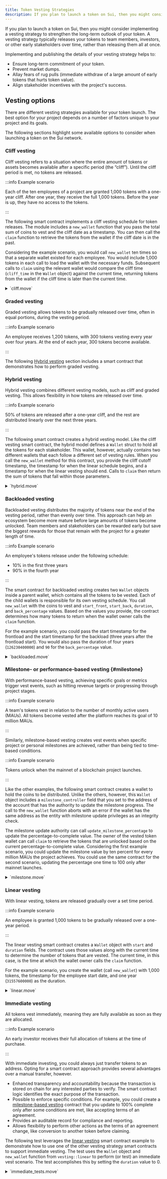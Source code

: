 ```yaml
---
title: Token Vesting Strategies
description: If you plan to launch a token on Sui, then you might consider implementing a vesting strategy to strengthen the long-term outlook of your token.
---
```


If you plan to launch a token on Sui, then you might consider implementing a vesting strategy to strengthen the long-term outlook of your token. A vesting strategy typically releases your tokens to team members, investors, or other early stakeholders over time, rather than releasing them all at once.

Implementing and publishing the details of your vesting strategy helps to:
  - Ensure long-term commitment of your token.
  - Prevent market dumps.
  - Allay fears of rug pulls (immediate withdraw of a large amount of early tokens that hurts token value).
  - Align stakeholder incentives with the project's success.

## Vesting options

There are different vesting strategies available for your token launch. The best option for your project depends on a number of factors unique to your project and its goals.

The following sections highlight some available options to consider when launching a token on the Sui network.

### Cliff vesting

Cliff vesting refers to a situation where the entire amount of tokens or assets becomes available after a specific period (the “cliff”). Until the cliff period is met, no tokens are released.

:::info Example scenario

Each of the ten employees of a project are granted 1,000 tokens with a one-year cliff. After one year, they receive the full 1,000 tokens. Before the year is up, they have no access to the tokens.

:::

The following smart contract implements a cliff vesting schedule for token releases. The module includes a `new_wallet` function that you pass the total sum of coins to vest and the cliff date as a timestamp. You can then call the `claim` function to retrieve the tokens from the wallet if the cliff date is in the past. 

Considering the example scenario, you would call `new_wallet` ten times so that a separate wallet existed for each employee. You would include 1,000 tokens in each call to load the wallet with the necessary funds. Subsequent calls to `claim` using the relevant wallet would compare the cliff time (`cliff_time` in the `Wallet` object) against the current time, returning tokens from the wallet if the cliff time is later than the current time. 

<details>
<summary> 
`cliff.move`
</summary>
{@inject: examples/vesting/sources/cliff.move}
</details>

### Graded vesting

Graded vesting allows tokens to be gradually released over time, often in equal portions, during the vesting period.

:::info Example scenario

An employee receives 1,200 tokens, with 300 tokens vesting every year over four years. At the end of each year, 300 tokens become available.

:::

The following [Hybrid vesting](#hybrid-vesting) section includes a smart contract that demonstrates how to perform graded vesting. 

### Hybrid vesting

Hybrid vesting combines different vesting models, such as cliff and graded vesting. This allows flexibility in how tokens are released over time.

:::info Example scenario

50% of tokens are released after a one-year cliff, and the rest are distributed linearly over the next three years.

:::

The following smart contract creates a hybrid vesting model. Like the cliff vesting smart contract, the hybrid model defines a `Wallet` struct to hold all the tokens for each stakeholder. This wallet, however, actually contains two different wallets that each follow a different set of vesting rules. When you call the `new_wallet` method for this contract, you provide the cliff cutoff timestamp, the timestamp for when the linear schedule begins, and a timestamp for when the linear vesting should end. Calls to `claim` then return the sum of tokens that fall within those parameters.

<details>
<summary>
`hybrid.move`
</summary>
{@inject: examples/vesting/sources/hybrid.move}
</details>

### Backloaded vesting

Backloaded vesting distributes the majority of tokens near the end of the vesting period, rather than evenly over time. This approach can help an ecosystem become more mature before large amounts of tokens become unlocked. Team members and stakeholders can be rewarded early but save the biggest rewards for those that remain with the project for a greater length of time.

:::info Example scenario

An employee's tokens release under the following schedule: 
  - 10% in the first three years 
  - 90% in the fourth year

:::

The smart contract for backloaded vesting creates two `Wallet` objects inside a parent wallet, which contains all the tokens to be vested. Each of the child wallets is responsible for its own vesting schedule. You call `new_wallet` with the coins to vest and `start_front`, `start_back`, `duration`, and `back_percentage` values. Based on the values you provide, the contract determines how many tokens to return when the wallet owner calls the `claim` function.

For the example scenario, you could pass the start timestamp for the frontload and the start timestamp for the backload (three years after the frontload start). You would also pass the duration of four years (`126230400000`) and `90` for the `back_percentage` value. 

<details>
<summary>
`backloaded.move`
</summary>
{@inject: examples/vesting/sources/backloaded.move}
</details>

### Milestone- or performance-based vesting {#milestone}

With performance-based vesting, achieving specific goals or metrics trigger vest events, such as hitting revenue targets or progressing through project stages.

:::info Example scenario

A team's tokens vest in relation to the number of monthly active users (MAUs). All tokens become vested after the platform reaches its goal of 10 million MAUs.

:::

Similarly, milestone-based vesting creates vest events when specific project or personal milestones are achieved, rather than being tied to time-based conditions.

:::info Example scenario

Tokens unlock when the mainnet of a blockchain project launches.

:::

Like the other examples, the following smart contract creates a wallet to hold the coins to be distributed. Unlike the others, however, this `Wallet` object includes a `milestone_controller` field that you set to the address of the account that has the authority to update the milestone progress. The call to the `new_wallet` function aborts with an error if the wallet has the same address as the entity with milestone update privileges as an integrity check. 

The milestone update authority can call `update_milestone_percentage` to update the percentage-to-complete value. The owner of the vested token wallet can call `claim` to retrieve the tokens that are unlocked based on the current percentage-to-complete value. Considering the first example scenario, you could update the milestone value by ten percent for every million MAUs the project achieves. You could use the same contract for the second scenario, updating the percentage one time to 100 only after mainnet launches.

<details>
<summary>
`milestone.move` 
</summary>
{@inject: examples/vesting/sources/milestone.move}
</details>

### Linear vesting

With linear vesting, tokens are released gradually over a set time period. 

:::info Example scenario

An employee is granted 1,000 tokens to be gradually released over a one-year period.

:::

The linear vesting smart contract creates a `Wallet` object with `start` and `duration` fields. The contract uses those values along with the current time to determine the number of tokens that are vested. The current time, in this case, is the time at which the wallet owner calls the `claim` function.

For the example scenario, you create the wallet (call `new_wallet`) with 1,000 tokens, the timestamp for the employee start date, and one year (`31557600000`) as the duration.

<details>
<summary>
`linear.move`
</summary>
{@inject: examples/vesting/sources/linear.move}
</details>

### Immediate vesting

All tokens vest immediately, meaning they are fully available as soon as they are allocated.

:::info Example scenario

An early investor receives their full allocation of tokens at the time of purchase.

:::

With immediate investing, you could always just transfer tokens to an address. Opting for a smart contract approach provides several advantages over a manual transfer, however.
   - Enhanced transparency and accountability because the transaction is stored on chain for any interested parties to verify. The smart contract logic identifies the exact purpose of the transaction.
   - Possible to enforce specific conditions. For example, you could create a [milestone-based vesting](#milestone) contract that you update to 100% complete only after some conditions are met, like accepting terms of an agreement.
   - Provides an auditable record for compliance and reporting.
   - Allows flexibility to perform other actions as the terms of an agreement change, like conversion to another token before claiming.

The following test leverages the [linear vesting](#linear-vesting) smart contract example to demonstrate how to use one of the other vesting strategy smart contracts to support immediate vesting. The test uses the `Wallet` object and `new_wallet` function from `vesting::linear` to perform (or test) an immediate vest scenario. The test accomplishes this by setting the `duration` value to 0.

<details>
<summary>
`immediate_tests.move`
</summary>
{@inject: examples/vesting/tests/immediate_tests.move}
</details>
